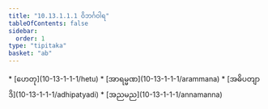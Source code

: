 ```yaml
---
title: "10.13.1.1.1 ဝိဘင်္ဂဝါရ"
tableOfContents: false
sidebar:
  order: 1
type: "tipitaka"
basket: "ab"
---
```



<DynamicBreadcrumb />



<TableOfContents>
* [ဟေတု](10-13-1-1-1/hetu)
* [အာရမ္မဏ](10-13-1-1-1/arammana)
* [အဓိပတျာဒိ](10-13-1-1-1/adhipatyadi)
* [အညမည](10-13-1-1-1/annamanna)
</TableOfContents>